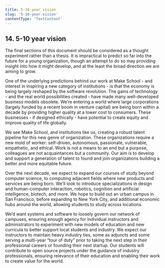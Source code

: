 ```yaml
---
title: 5-10 year vision
slug: '5-10-year-vision'
contentType: 'TextContent'
---
```


## 14. 5-10 year vision

The final sections of this document should be considered as a thought experiment rather than a
thesis. It is impractical to predict so far into the future for a young organization, though an
attempt to do so may providing insight into how it might develop, and at the least the broad
direction we are aiming to grow.

One of the underlying predictions behind our work at Make School - and interest in inspiring a new
category of institutions - is that the economy is being largely reshaped by the software revolution.
The gains of technology - and the real world possibilities created - have made many well-developed
business models obsolete. We’re entering a world where large corporations (largely funded by a
recent boom in venture capital) are being born within a decade by providing higher quality at a
lower cost to consumers. These businesses - if designed ethically - have potential to create equity
and improve quality of life globally.

We see Make School, and institutions like us, creating a robust talent pipeline for this new genre
of organization. These organizations require a new mold of worker: self-driven, autonomous,
passionate, vulnerable, empathetic, and ethical. Work is not a means to an end but a purpose,
colleagues are not acquaintances but a community. Our aim is to develop and support a generation of
talent to found and join organizations building a better and more equitable future.

Over the next decade, we expect to expand our courses of study beyond computer science, to computing
adjacent fields where new products and services are being born. We’ll look to introduce
specializations in design and human-computer interaction, robotics, cognition and artificial
intelligence, biotech, and more. We hope to build out an urban campus in San Francisco, before
expanding to New York City, and additional economic hubs around the world, allowing students to
study across locations.

We’d want systems and software to loosely govern our network of campuses, ensuring enough agency for
individual instructors and administrators to experiment with new models of education and new
curricula to better support local students and industry. We expect our instructors to maintain heavy
industry ties, some as adjuncts and some serving a multi-year “tour of duty” prior to taking the
next step in their professional careers or founding their next startup. Our students will contribute
to open source projects under the guidance of industry professionals, ensuring relevance of their
education and enabling their work to create value for the world.
